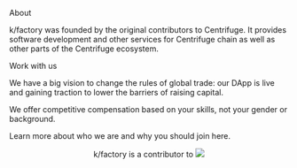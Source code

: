 

<Box height="400px" />

<Heading size="xlarge">About</Heading>

k/factory was founded by the original contributors to Centrifuge. It provides software development and other services for Centrifuge chain as well as other parts of the Centrifuge ecosystem.

<Heading size="xlarge">Work with us</Heading>

We have a big vision to change the rules of global trade: our DApp is live and gaining traction to lower the barriers of raising capital.

We offer competitive compensation based on your skills, not your gender or background.

Learn more about who we are and why you should join here.

<center>
  k/factory is a contributor to
  <Image src={centrifugeLogo} />
</center>
